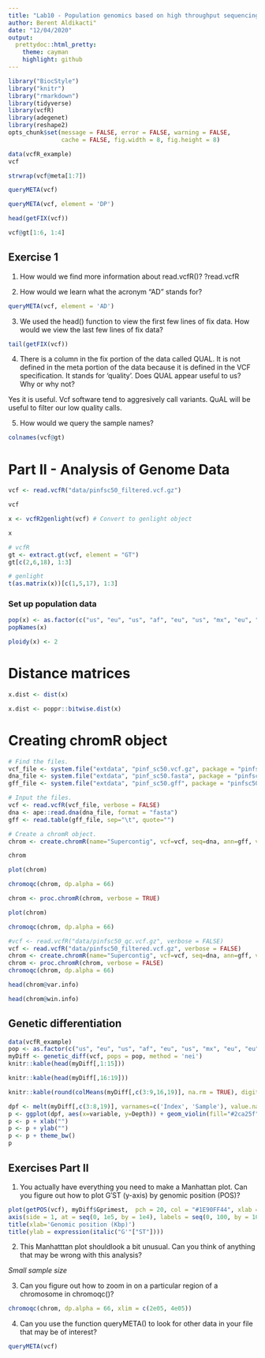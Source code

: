 ---
title: "Lab10 - Population genomics based on high throughput sequencing (HTS)"
author: Berent Aldikacti"
date: "12/04/2020"
output:
  prettydoc::html_pretty:
    theme: cayman
    highlight: github
---

```{r style, echo=FALSE, message=FALSE, warning=FALSE, results="asis"}
library("BiocStyle")
library("knitr")
library("rmarkdown")
library(tidyverse)
library(vcfR)
library(adegenet)
library(reshape2)
opts_chunk$set(message = FALSE, error = FALSE, warning = FALSE,
               cache = FALSE, fig.width = 8, fig.height = 8)

```

```{r}
data(vcfR_example)
vcf
```

```{r}
strwrap(vcf@meta[1:7])
```

```{r}
queryMETA(vcf)
```

```{r}
queryMETA(vcf, element = 'DP')
```

```{r}
head(getFIX(vcf))
```

```{r}
vcf@gt[1:6, 1:4]
```


## Exercise 1 

1) How would we find more information about read.vcfR()?
?read.vcfR

2) How would we learn what the acronym “AD” stands for?

```{r}
queryMETA(vcf, element = 'AD')
```


3) We used the head() function to view the first few lines of fix data. How would we view the last few lines of fix data?

```{r}
tail(getFIX(vcf))
```


4) There is a column in the fix portion of the data called QUAL. It is not defined in the meta portion of the data because it is defined in the VCF specification. It stands for ‘quality’. Does QUAL appear useful to us? Why or why not?

Yes it is useful. Vcf software tend to aggresively call variants. QuAL will be useful to filter our low quality calls.

5) How would we query the sample names?

```{r}
colnames(vcf@gt)
```


# Part II - Analysis of Genome Data


```{r}
vcf <- read.vcfR("data/pinfsc50_filtered.vcf.gz")
```

```{r}
vcf
```


```{r}
x <- vcfR2genlight(vcf) # Convert to genlight object
```

```{r}
x
```

```{r}
# vcfR
gt <- extract.gt(vcf, element = "GT")
gt[c(2,6,18), 1:3]
```

```{r}
# genlight
t(as.matrix(x))[c(1,5,17), 1:3]
```

### Set up population data
```{r}
pop(x) <- as.factor(c("us", "eu", "us", "af", "eu", "us", "mx", "eu", "eu", "sa", "mx", "sa", "us", "sa", "Pmir", "us", "eu", "eu"))
popNames(x)
```

```{r}
ploidy(x) <- 2
```

# Distance matrices

```{r}
x.dist <- dist(x)
```

```{r}
x.dist <- poppr::bitwise.dist(x)
```

# Creating chromR object

```{r}
# Find the files.
vcf_file <- system.file("extdata", "pinf_sc50.vcf.gz", package = "pinfsc50")
dna_file <- system.file("extdata", "pinf_sc50.fasta", package = "pinfsc50")
gff_file <- system.file("extdata", "pinf_sc50.gff", package = "pinfsc50")

# Input the files.
vcf <- read.vcfR(vcf_file, verbose = FALSE)
dna <- ape::read.dna(dna_file, format = "fasta")
gff <- read.table(gff_file, sep="\t", quote="")

# Create a chromR object.
chrom <- create.chromR(name="Supercontig", vcf=vcf, seq=dna, ann=gff, verbose=TRUE)
```

```{r}
chrom
```

```{r}
plot(chrom)
```

```{r}
chromoqc(chrom, dp.alpha = 66)
```

```{r}
chrom <- proc.chromR(chrom, verbose = TRUE)
```

```{r}
plot(chrom)
```

```{r}
chromoqc(chrom, dp.alpha = 66)
```

```{r}
#vcf <- read.vcfR("data/pinfsc50_qc.vcf.gz", verbose = FALSE)
vcf <- read.vcfR("data/pinfsc50_filtered.vcf.gz", verbose = FALSE)
chrom <- create.chromR(name="Supercontig", vcf=vcf, seq=dna, ann=gff, verbose=FALSE)
chrom <- proc.chromR(chrom, verbose = FALSE)
chromoqc(chrom, dp.alpha = 66)
```

```{r}
head(chrom@var.info)
```

```{r}
head(chrom@win.info)
```

## Genetic differentiation
```{r}
data(vcfR_example)
pop <- as.factor(c("us", "eu", "us", "af", "eu", "us", "mx", "eu", "eu", "sa", "mx", "sa", "us", "sa", "Pmir", "us", "eu", "eu"))
myDiff <- genetic_diff(vcf, pops = pop, method = 'nei')
knitr::kable(head(myDiff[,1:15]))
```

```{r}
knitr::kable(head(myDiff[,16:19]))
```

```{r}
knitr::kable(round(colMeans(myDiff[,c(3:9,16,19)], na.rm = TRUE), digits = 3))
```


```{r}
dpf <- melt(myDiff[,c(3:8,19)], varnames=c('Index', 'Sample'), value.name = 'Depth', na.rm=TRUE)
p <- ggplot(dpf, aes(x=variable, y=Depth)) + geom_violin(fill="#2ca25f", adjust = 1.2)
p <- p + xlab("")
p <- p + ylab("")
p <- p + theme_bw()
p
```


## Exercises Part II

1) You actually have everything you need to make a Manhattan plot. Can you figure out how to plot G′ST
(y-axis) by genomic position (POS)?
```{r}
plot(getPOS(vcf), myDiff$Gprimest,  pch = 20, col = "#1E90FF44", xlab = "", ylab = "", ylim = c(0, 1), xaxt = "n")
axis(side = 1, at = seq(0, 1e5, by = 1e4), labels = seq(0, 100, by = 10))
title(xlab='Genomic position (Kbp)')
title(ylab = expression(italic("G'"["ST"])))
```


2) This Manhatttan plot shouldlook a bit unusual. Can you think of anything that may be wrong with this analysis?

*Small sample size*

3) Can you figure out how to zoom in on a particular region of a chromosome in chromoqc()?
```{r}
chromoqc(chrom, dp.alpha = 66, xlim = c(2e05, 4e05))
```


4) Can you use the function queryMETA() to look for other data in your file that may be of interest?

```{r}
queryMETA(vcf)
```
















